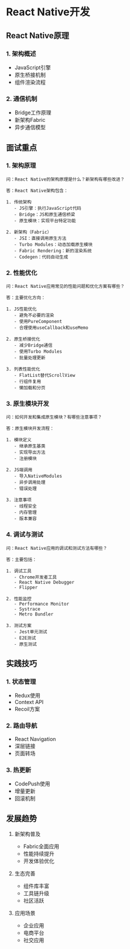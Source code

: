 # React Native开发

## React Native原理

### 1. 架构概述
- JavaScript引擎
- 原生桥接机制
- 组件渲染流程

### 2. 通信机制
- Bridge工作原理
- 新架构Fabric
- 异步通信模型

## 面试重点

### 1. 架构原理
```plaintext
问：React Native的架构原理是什么？新架构有哪些改进？

答：React Native架构包含：

1. 传统架构
   - JS引擎：执行JavaScript代码
   - Bridge：JS和原生通信桥梁
   - 原生模块：实现平台特定功能

2. 新架构（Fabric）
   - JSI：直接调用原生方法
   - Turbo Modules：动态加载原生模块
   - Fabric Rendering：新的渲染系统
   - Codegen：代码自动生成
```

### 2. 性能优化
```plaintext
问：React Native应用常见的性能问题和优化方案有哪些？

答：主要优化方向：

1. JS性能优化
   - 避免不必要的渲染
   - 使用PureComponent
   - 合理使用useCallback和useMemo

2. 原生桥接优化
   - 减少Bridge通信
   - 使用Turbo Modules
   - 批量处理更新

3. 列表性能优化
   - FlatList替代ScrollView
   - 行组件复用
   - 懒加载和分页
```

### 3. 原生模块开发
```plaintext
问：如何开发和集成原生模块？有哪些注意事项？

答：原生模块开发流程：

1. 模块定义
   - 继承原生基类
   - 实现导出方法
   - 注册模块

2. JS端调用
   - 导入NativeModules
   - 异步调用处理
   - 错误处理

3. 注意事项
   - 线程安全
   - 内存管理
   - 版本兼容
```

### 4. 调试与测试
```plaintext
问：React Native应用的调试和测试方法有哪些？

答：主要包括：

1. 调试工具
   - Chrome开发者工具
   - React Native Debugger
   - Flipper

2. 性能监控
   - Performance Monitor
   - Systrace
   - Metro Bundler

3. 测试方案
   - Jest单元测试
   - E2E测试
   - 原生测试
```

## 实践技巧

### 1. 状态管理
- Redux使用
- Context API
- Recoil方案

### 2. 路由导航
- React Navigation
- 深层链接
- 页面转场

### 3. 热更新
- CodePush使用
- 增量更新
- 回滚机制

## 发展趋势

1. 新架构普及
   - Fabric全面应用
   - 性能持续提升
   - 开发体验优化

2. 生态完善
   - 组件库丰富
   - 工具链升级
   - 社区活跃

3. 应用场景
   - 企业应用
   - 电商平台
   - 社交应用